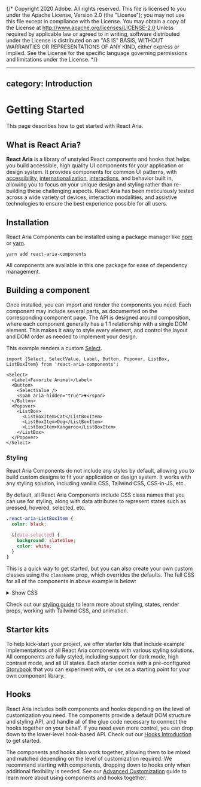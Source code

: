 {/* Copyright 2020 Adobe. All rights reserved.
This file is licensed to you under the Apache License, Version 2.0 (the "License");
you may not use this file except in compliance with the License. You may obtain a copy
of the License at http://www.apache.org/licenses/LICENSE-2.0
Unless required by applicable law or agreed to in writing, software distributed under
the License is distributed on an "AS IS" BASIS, WITHOUT WARRANTIES OR REPRESENTATIONS
OF ANY KIND, either express or implied. See the License for the specific language
governing permissions and limitations under the License. */}



---
category: Introduction
---

# Getting Started

This page describes how to get started with React Aria.

## What is React Aria?

**React Aria** is a library of unstyled React components and hooks that helps you build accessible, high quality UI components for your application or design system. It provides components for common UI patterns, with [accessibility](accessibility.html), [internationalization](internationalization.html), [interactions](interactions.html), and behavior built in, allowing you to focus on your unique design and styling rather than re-building these challenging aspects. React Aria has been meticulously tested across a wide variety of devices, interaction modalities, and assistive technologies to ensure the best experience possible for all users.

## Installation

React Aria Components can be installed using a package manager like [npm](https://docs.npmjs.com/cli/npm) or
[yarn](https://classic.yarnpkg.com/lang/en/).

```
yarn add react-aria-components
```

All components are available in this one package for ease of dependency management.

## Building a component

Once installed, you can import and render the components you need. Each component may include several parts, as documented on the corresponding component page. The API is designed around composition, where each component generally has a 1:1 relationship with a single DOM element. This makes it easy to style every element, and control the layout and DOM order as needed to implement your design.

This example renders a custom [Select](Select.html).

```tsx example
import {Select, SelectValue, Label, Button, Popover, ListBox, ListBoxItem} from 'react-aria-components';

<Select>
  <Label>Favorite Animal</Label>
  <Button>
    <SelectValue />
    <span aria-hidden="true">▼</span>
  </Button>
  <Popover>
    <ListBox>
      <ListBoxItem>Cat</ListBoxItem>
      <ListBoxItem>Dog</ListBoxItem>
      <ListBoxItem>Kangaroo</ListBoxItem>
    </ListBox>
  </Popover>
</Select>
```

### Styling

React Aria Components do not include any styles by default, allowing you to build custom designs to fit your application or design system. It works with any styling solution, including vanilla CSS, Tailwind CSS, CSS-in-JS, etc.

By default, all React Aria Components include CSS class names that you can use for styling, along with data attributes to represent states such as pressed, hovered, selected, etc.

```css render=false
.react-aria-ListBoxItem {
  color: black;

  &[data-selected] {
    background: slateblue;
    color: white;
  }
}
```

This is a quick way to get started, but you can also create your own custom classes using the `className` prop, which overrides the defaults. The full CSS for all of the components in above example is below:

<details style={{marginBottom: 12}}>
  <summary style={{fontWeight: 'bold'}}><ChevronRight size="S" /> Show CSS</summary>

```css
@import "@react-aria-nutrient/example-theme";

.react-aria-Select {
  .react-aria-Button {
    color: var(--text-color);
    background: var(--button-background);
    border: 1px solid var(--border-color);
    box-shadow: 0 1px 2px rgba(0 0 0 / 0.1);
    forced-color-adjust: none;
    border-radius: 6px;
    appearance: none;
    vertical-align: middle;
    font-size: 1.072rem;
    padding: 0.286rem 0.286rem 0.286rem 0.571rem;
    margin: 0;
    outline: none;
    display: flex;
    align-items: center;
    max-width: 250px;

    &[data-focus-visible] {
      outline: 2px solid var(--focus-ring-color);
      outline-offset: -1px;
    }

    &[data-pressed] {
      background: var(--button-background-pressed);
    }
  }

  .react-aria-SelectValue {
    &[data-placeholder] {
      font-style: italic;
      color: var(--text-color-placeholder);
    }
  }

  span[aria-hidden] {
    width: 1.5rem;
    line-height: 1.375rem;
    margin-left: 1rem;
    padding: 1px;
    background: var(--highlight-background);
    color: var(--highlight-foreground);
    border-radius: 4px;
    font-size: 0.857rem;
  }
}

.react-aria-ListBox {
  max-height: inherit;
  box-sizing: border-box;
  overflow: auto;
  padding: 2px;
  outline: none;

  .react-aria-ListBoxItem {
    margin: 2px;
    padding: 0.286rem 0.571rem 0.286rem 1.571rem;
    border-radius: 6px;
    outline: none;
    cursor: default;
    color: var(--text-color);
    font-size: 1.072rem;
    position: relative;
    display: flex;
    flex-direction: column;
    forced-color-adjust: none;

    &[data-selected] {
      font-weight: 600;

      &::before {
        content: '✓';
        content: '✓' / '';
        alt: ' ';
        position: absolute;
        top: 4px;
        left: 4px;
      }
    }

    &[data-focused],
    &[data-pressed] {
      background: var(--highlight-background);
      color: var(--highlight-foreground);
    }
  }
}

.react-aria-Popover {
  border: 1px solid var(--gray-200);
  box-shadow: 0 8px 20px rgba(0 0 0 / 0.1);
  border-radius: 6px;
  background: var(--overlay-background);
  outline: none;
  min-width: var(--trigger-width);
  max-width: 250px;
  box-sizing: border-box;

  &[data-placement=top] {
    --origin: translateY(8px);
  }

  &[data-placement=bottom] {
    --origin: translateY(-8px);
  }

  &[data-entering] {
    animation: slide 200ms;
  }

  &[data-exiting] {
    animation: slide 200ms reverse ease-in;
  }
}

@keyframes slide {
  from {
    transform: var(--origin);
    opacity: 0;
  }

  to {
    transform: translateY(0);
    opacity: 1;
  }
}
```

</details>

Check out our [styling guide](styling.html) to learn more about styling, states, render props, working with Tailwind CSS, and animation.

## Starter kits

To help kick-start your project, we offer starter kits that include example implementations of all React Aria components with various styling solutions. All components are fully styled, including support for dark mode, high contrast mode, and all UI states. Each starter comes with a pre-configured [Storybook](https://storybook.js.org/) that you can experiment with, or use as a starting point for your own component library.

<StarterKits />

## Hooks

React Aria includes both components and hooks depending on the level of customization you need. The components provide a default DOM structure and styling API, and handle all of the glue code necessary to connect the hooks together on your behalf. If you need even more control, you can drop down to the lower-level hook-based API. Check out our [Hooks Introduction](hooks.html) to get started.

The components and hooks also work together, allowing them to be mixed and matched depending on the level of customization required. We recommend starting with components, dropping down to hooks only when additional flexibility is needed. See our [Advanced Customization](advanced.html) guide to learn more about using components and hooks together.
